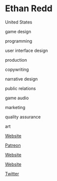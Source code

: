 # Ethan Redd

<Location>

United States

</Location>

<Skills>

game design

programming

user interface design

production

copywriting

narrative design

public relations

game audio

marketing

quality assurance

art

</Skills>

<Personal>

[Website](http://www.ethanredd.com/)

[Patreon](https://www.patreon.com/ethanredd)

[Website](http://ethanredd.tumblr.com/)

[Website](http://ethanredd.bigcartel.com/)

[Twitter](https://twitter.com/EthanRedd)

</Personal>


